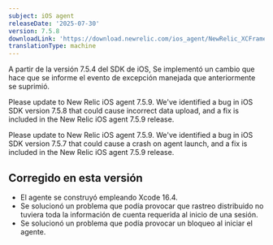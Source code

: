 ```yaml
---
subject: iOS agent
releaseDate: '2025-07-30'
version: 7.5.8
downloadLink: 'https://download.newrelic.com/ios_agent/NewRelic_XCFramework_Agent_7.5.8.zip'
translationType: machine
---
```


<Callout variant="important">
  A partir de la versión 7.5.4 del SDK de iOS, Se implementó un cambio que hace que se informe el evento de excepción manejada que anteriormente se suprimió.

  Please update to New Relic iOS agent 7.5.9. We&apos;ve identified a bug in iOS SDK version 7.5.8 that could cause incorrect data upload, and a fix is included in the New Relic iOS agent 7.5.9 release.

  Please update to New Relic iOS agent 7.5.9. We&apos;ve identified a bug in iOS SDK version 7.5.7 that could cause a crash on agent launch, and a fix is included in the New Relic iOS agent 7.5.9 release.
</Callout>

## Corregido en esta versión

* El agente se construyó empleando Xcode 16.4.
* Se solucionó un problema que podía provocar que rastreo distribuido no tuviera toda la información de cuenta requerida al inicio de una sesión.
* Se solucionó un problema que podía provocar un bloqueo al iniciar el agente.